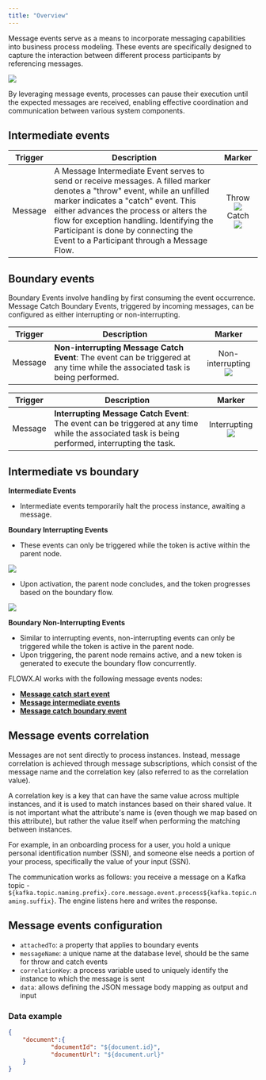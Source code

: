 ```yaml
---
title: "Overview"
---
```


Message events serve as a means to incorporate messaging capabilities into business process modeling. These events are specifically designed to capture the interaction between different process participants by referencing messages. 

![](https://s3.eu-west-1.amazonaws.com/docx.flowx.ai/release34/message_events_new.png)

By leveraging message events, processes can pause their execution until the expected messages are received, enabling effective coordination and communication between various system components.



## Intermediate events

| Trigger | Description                                                                                                                                                                                                                                                                                                                                    |                                                                                                                    Marker                                                                                                                    |
| ------- | ---------------------------------------------------------------------------------------------------------------------------------------------------------------------------------------------------------------------------------------------------------------------------------------------------------------------------------------------- | :------------------------------------------------------------------------------------------------------------------------------------------------------------------------------------------------------------------------------------------: |
| Message | A Message Intermediate Event serves to send or receive messages. A filled marker denotes a "throw" event, while an unfilled marker indicates a "catch" event. This either advances the process or alters the flow for exception handling. Identifying the Participant is done by connecting the Event to a Participant through a Message Flow. | Throw ![](https://s3.eu-west-1.amazonaws.com/docx.flowx.ai/building-blocks/node/throw_message_event.png#center) Catch ![](https://s3.eu-west-1.amazonaws.com/docx.flowx.ai/building-blocks/node/message_catch_intermediate_event.png#center) |
 
## Boundary events

Boundary Events involve handling by first consuming the event occurrence. Message Catch Boundary Events, triggered by incoming messages, can be configured as either interrupting or non-interrupting.

| Trigger | Description                                                                                                                    |                                                                  Marker                                                                  |
| ------- | ------------------------------------------------------------------------------------------------------------------------------ | :--------------------------------------------------------------------------------------------------------------------------------------: |
| Message | **Non-interrupting Message Catch Event**: The event can be triggered at any time while the associated task is being performed. | Non-interrupting ![](https://s3.eu-west-1.amazonaws.com/docx.flowx.ai/building-blocks/node/%20message_catch_non_interrupting.png#center) |



| Trigger | Description                                                                                                                                       |                                                               Marker                                                                |
| ------- | ------------------------------------------------------------------------------------------------------------------------------------------------- | :---------------------------------------------------------------------------------------------------------------------------------: |
| Message | **Interrupting Message Catch Event**: The event can be triggered at any time while the associated task is being performed, interrupting the task. | Interrupting ![](https://s3.eu-west-1.amazonaws.com/docx.flowx.ai/building-blocks/node/message_catch_interrupting_event.png#center) |
                                                                                                                                     




## Intermediate vs boundary

**Intermediate Events**

- Intermediate events temporarily halt the process instance, awaiting a message.

**Boundary Interrupting Events**

- These events can only be triggered while the token is active within the parent node.

![](https://s3.eu-west-1.amazonaws.com/docx.flowx.ai/release34/token_interrupting.png)

- Upon activation, the parent node concludes, and the token progresses based on the boundary flow.

![](https://s3.eu-west-1.amazonaws.com/docx.flowx.ai/release34/token_intterrupting_exec.png)

**Boundary Non-Interrupting Events**

- Similar to interrupting events, non-interrupting events can only be triggered while the token is active in the parent node.
- Upon triggering, the parent node remains active, and a new token is generated to execute the boundary flow concurrently.																	


FLOWX.AI works with the following message events nodes:

* [**Message catch start event**](./message-catch-start-event) 
* [**Message intermediate events**](./message-intermediate/)
* [**Message catch boundary event**](./message-catch-boundary-event)


## Message events correlation

Messages are not sent directly to process instances. Instead, message correlation is achieved through message subscriptions, which consist of the message name and the correlation key (also referred to as the correlation value).

<Info>
A correlation key is a key that can have the same value across multiple instances, and it is used to match instances based on their shared value. It is not important what the attribute's name is (even though we map based on this attribute), but rather the value itself when performing the matching between instances.

For example, in an onboarding process for a user, you hold a unique personal identification number (SSN), and someone else needs a portion of your process, specifically the value of your input (SSN).
</Info>

The communication works as follows: you receive a message on a Kafka topic - `${kafka.topic.naming.prefix}.core.message.event.process${kafka.topic.naming.suffix}`. The engine listens here and writes the response.

## Message events configuration

* `attachedTo`: a property that applies to boundary events
* `messageName`: a unique name at the database level, should be the same for throw and catch events
* `correlationKey`: a process variable used to uniquely identify the instance to which the message is sent
* `data`: allows defining the JSON message body mapping as output and input

### Data example

```json
{
	"document":{
			"documentId": "${document.id}",
			"documentUrl": "${document.url}"
	}
}
```


